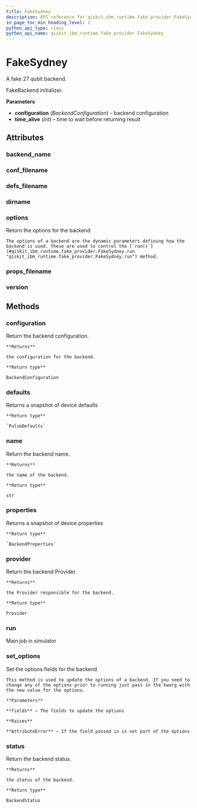 ```yaml
---
title: FakeSydney
description: API reference for qiskit_ibm_runtime.fake_provider.FakeSydney
in_page_toc_min_heading_level: 1
python_api_type: class
python_api_name: qiskit_ibm_runtime.fake_provider.FakeSydney
---
```


# FakeSydney

<Class id="qiskit_ibm_runtime.fake_provider.FakeSydney" isDedicatedPage={true} github="https://github.com/Qiskit/qiskit-ibm-runtime/tree/stable/0.29/qiskit_ibm_runtime/fake_provider/backends/sydney/fake_sydney.py#L31-L38" signature="FakeSydney" modifiers="class">
  A fake 27 qubit backend.

  FakeBackend initializer.

  **Parameters**

  *   **configuration** (*BackendConfiguration*) – backend configuration
  *   **time\_alive** (*int*) – time to wait before returning result

  ## Attributes

  ### backend\_name

  <Attribute id="qiskit_ibm_runtime.fake_provider.FakeSydney.backend_name" attributeValue="'fake_sydney'" />

  ### conf\_filename

  <Attribute id="qiskit_ibm_runtime.fake_provider.FakeSydney.conf_filename" attributeValue="'conf_sydney.json'" />

  ### defs\_filename

  <Attribute id="qiskit_ibm_runtime.fake_provider.FakeSydney.defs_filename" attributeValue="'defs_sydney.json'" />

  ### dirname

  <Attribute id="qiskit_ibm_runtime.fake_provider.FakeSydney.dirname" attributeValue="'/home/runner/work/qiskit-ibm-runtime/qiskit-ibm-runtime/qiskit_ibm_runtime/fake_provider/backends/sydney'" />

  ### options

  <Attribute id="qiskit_ibm_runtime.fake_provider.FakeSydney.options">
    Return the options for the backend

    The options of a backend are the dynamic parameters defining how the backend is used. These are used to control the [`run()`](#qiskit_ibm_runtime.fake_provider.FakeSydney.run "qiskit_ibm_runtime.fake_provider.FakeSydney.run") method.
  </Attribute>

  ### props\_filename

  <Attribute id="qiskit_ibm_runtime.fake_provider.FakeSydney.props_filename" attributeValue="'props_sydney.json'" />

  ### version

  <Attribute id="qiskit_ibm_runtime.fake_provider.FakeSydney.version" attributeValue="1" />

  ## Methods

  ### configuration

  <Function id="qiskit_ibm_runtime.fake_provider.FakeSydney.configuration" signature="configuration()">
    Return the backend configuration.

    **Returns**

    the configuration for the backend.

    **Return type**

    BackendConfiguration
  </Function>

  ### defaults

  <Function id="qiskit_ibm_runtime.fake_provider.FakeSydney.defaults" github="https://github.com/Qiskit/qiskit-ibm-runtime/tree/stable/0.29/qiskit_ibm_runtime/fake_provider/fake_pulse_backend.py#L29-L33" signature="defaults()">
    Returns a snapshot of device defaults

    **Return type**

    `PulseDefaults`
  </Function>

  ### name

  <Function id="qiskit_ibm_runtime.fake_provider.FakeSydney.name" signature="name()">
    Return the backend name.

    **Returns**

    the name of the backend.

    **Return type**

    str
  </Function>

  ### properties

  <Function id="qiskit_ibm_runtime.fake_provider.FakeSydney.properties" github="https://github.com/Qiskit/qiskit-ibm-runtime/tree/stable/0.29/qiskit_ibm_runtime/fake_provider/fake_qasm_backend.py#L43-L47" signature="properties()">
    Returns a snapshot of device properties

    **Return type**

    `BackendProperties`
  </Function>

  ### provider

  <Function id="qiskit_ibm_runtime.fake_provider.FakeSydney.provider" signature="provider()">
    Return the backend Provider.

    **Returns**

    the Provider responsible for the backend.

    **Return type**

    Provider
  </Function>

  ### run

  <Function id="qiskit_ibm_runtime.fake_provider.FakeSydney.run" github="https://github.com/Qiskit/qiskit-ibm-runtime/tree/stable/0.29/qiskit_ibm_runtime/fake_provider/fake_backend.py#L744-L775" signature="run(run_input, **kwargs)">
    Main job in simulator
  </Function>

  ### set\_options

  <Function id="qiskit_ibm_runtime.fake_provider.FakeSydney.set_options" signature="set_options(**fields)">
    Set the options fields for the backend

    This method is used to update the options of a backend. If you need to change any of the options prior to running just pass in the kwarg with the new value for the options.

    **Parameters**

    **fields** – The fields to update the options

    **Raises**

    **AttributeError** – If the field passed in is not part of the options
  </Function>

  ### status

  <Function id="qiskit_ibm_runtime.fake_provider.FakeSydney.status" signature="status()">
    Return the backend status.

    **Returns**

    the status of the backend.

    **Return type**

    BackendStatus
  </Function>
</Class>

